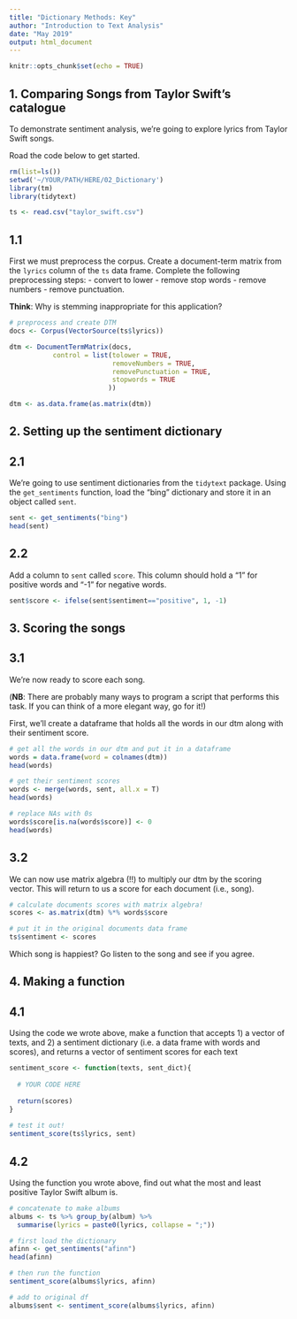 ```yaml
---
title: "Dictionary Methods: Key"
author: "Introduction to Text Analysis"
date: "May 2019"
output: html_document
---
```


```r
knitr::opts_chunk$set(echo = TRUE)
```


## 1. Comparing Songs from Taylor Swift's catalogue

To demonstrate sentiment analysis, we're going to explore lyrics from Taylor Swift songs. 

Road the code below to get started.

```r
rm(list=ls())
setwd('~/YOUR/PATH/HERE/02_Dictionary')
library(tm)
library(tidytext)

ts <- read.csv("taylor_swift.csv")
```

## 1.1 

First we must preprocess the corpus. Create a document-term matrix from the `lyrics` column of the `ts` data frame. Complete the following preprocessing steps:
- convert to lower
- remove stop words
- remove numbers
- remove punctuation.

**Think**: Why is stemming inappropriate for this application?

```r
# preprocess and create DTM
docs <- Corpus(VectorSource(ts$lyrics))

dtm <- DocumentTermMatrix(docs,
           control = list(tolower = TRUE,
                          removeNumbers = TRUE,
                          removePunctuation = TRUE,
                          stopwords = TRUE
                         ))

dtm <- as.data.frame(as.matrix(dtm))
```

## 2. Setting up the sentiment dictionary

## 2.1

We're going to use sentiment dictionaries from the `tidytext` package. Using the `get_sentiments` function, load the "bing" dictionary and store it in an object called `sent`. 

```r
sent <- get_sentiments("bing")
head(sent)
```

## 2.2

Add a column to `sent` called `score`. This column should hold a "1" for positive words and "-1" for negative words.

```r
sent$score <- ifelse(sent$sentiment=="positive", 1, -1)
```

## 3. Scoring the songs

## 3.1 

We're now ready to score each song. 

(**NB**: There are probably many ways to program a script that performs this task. If you can think of a more elegant way, go for it!)

First, we'll create a dataframe that holds all the words in our dtm along with their sentiment score.

```r
# get all the words in our dtm and put it in a dataframe
words = data.frame(word = colnames(dtm))
head(words)

# get their sentiment scores
words <- merge(words, sent, all.x = T)
head(words)

# replace NAs with 0s
words$score[is.na(words$score)] <- 0
head(words)
```

## 3.2

We can now use matrix algebra (!!) to multiply our dtm by the scoring vector. This will return to us a score for each document (i.e., song).

```r
# calculate documents scores with matrix algebra! 
scores <- as.matrix(dtm) %*% words$score

# put it in the original documents data frame
ts$sentiment <- scores
```

Which song is happiest? Go listen to the song and see if you agree.

## 4. Making a function

## 4.1 

Using the code we wrote above, make a function that accepts 1) a vector of texts, and 2) a sentiment dictionary (i.e. a data frame with words and scores), and returns a vector of sentiment scores for each text

```r
sentiment_score <- function(texts, sent_dict){
  
  # YOUR CODE HERE
  
  return(scores)
}
  
# test it out!
sentiment_score(ts$lyrics, sent)
```

## 4.2 

Using the function you wrote above, find out what the most and least positive Taylor Swift album is.

```r
# concatenate to make albums
albums <- ts %>% group_by(album) %>%
  summarise(lyrics = paste0(lyrics, collapse = ";"))

# first load the dictionary
afinn <- get_sentiments("afinn")
head(afinn)

# then run the function
sentiment_score(albums$lyrics, afinn)

# add to original df
albums$sent <- sentiment_score(albums$lyrics, afinn)
```

